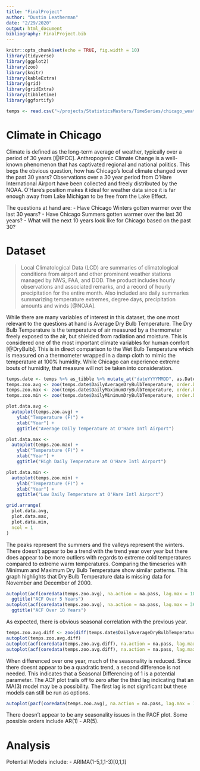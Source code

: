 ```yaml
---
title: "FinalProject"
author: "Dustin Leatherman"
date: "2/29/2020"
output: html_document
bibliography: FinalProject.bib
---
```


```r
knitr::opts_chunk$set(echo = TRUE, fig.width = 10)
library(tidyverse)
library(ggplot2)
library(zoo)
library(knitr)
library(kableExtra)
library(grid)
library(gridExtra)
library(tibbletime)
library(ggfortify)

temps <- read.csv("~/projects/StatisticsMasters/TimeSeries/chicago_weather.csv")
```

# Climate in Chicago

Climate is defined as the long-term average of weather, typically over a period of 30 years [@IPCC]. Anthropogenic Climate Change is a well-known phenomenon that has captivated regional and national politics. This begs the obvious question, how has Chicago's local climate changed over the past 30 years? Observations over a 30 year period from O'Hare International Airport have been collected and freely distributed by the NOAA. O'Hare's position makes it ideal for weather data since it is far enough away from Lake Michigan to be free from the Lake Effect. 

The questions at hand are:
- Have Chicago Winters gotten warmer over the last 30 years?
- Have Chicago Summers gotten warmer over the last 30 years?
- What will the next 10 years look like for Chicago based on the past 30?

# Dataset

> Local Climatological Data (LCD) are summaries of climatological conditions from airport and other prominent weather stations managed by NWS, FAA, and DOD. The product includes hourly observations and associated remarks, and a record of hourly precipitation for the entire month. Also included are daily summaries summarizing temperature extremes, degree days, precipitation amounts and winds [@NOAA].

While there are many variables of interest in this dataset, the one most relevant to the questions at hand is Average Dry Bulb Temperature. The Dry Bulb Temperature is the temperature of air measured by a thermometer freely exposed to the air, but shielded from radiation and moisture. This is considered one of the most important climate variables for human comfort [@DryBulb]. This is in direct comparison to the Wet Bulb Temperature which is measured on a thermometer wrapped in a damp cloth to mimic the temperature at 100% humidity. While Chicago can experience extreme bouts of humidity, that measure will not be taken into consideration.

```r
temps.date <- temps %>% as_tibble %>% mutate_at("dateYYYYMMDD", as.Date) %>% as_tbl_time(index = dateYYYYMMDD)
temps.zoo.avg <- zoo(temps.date$DailyAverageDryBulbTemperature, order.by = temps.date$dateYYYYMMDD)
temps.zoo.max <- zoo(temps.date$DailyMaximumDryBulbTemperature, order.by = temps.date$dateYYYYMMDD)
temps.zoo.min <- zoo(temps.date$DailyMinimumDryBulbTemperature, order.by = temps.date$dateYYYYMMDD)

plot.data.avg <- 
  autoplot(temps.zoo.avg) + 
    ylab("Temperature (F)") + 
    xlab("Year") + 
    ggtitle("Average Daily Temperature at O'Hare Intl Airport")

plot.data.max <-
  autoplot(temps.zoo.max) + 
    ylab("Temperature (F)") + 
    xlab("Year") + 
    ggtitle("High Daily Temperature at O'Hare Intl Airport")

plot.data.min <-
  autoplot(temps.zoo.min) + 
    ylab("Temperature (F)") + 
    xlab("Year") + 
    ggtitle("Low Daily Temperature at O'Hare Intl Airport")

grid.arrange(
  plot.data.avg,
  plot.data.max,
  plot.data.min,
  ncol = 1
)
```

The peaks represent the summers and the valleys represent the winters. There doesn't appear to be a trend with the trend year over year but there does appear to be more outliers with regards to extreme cold temperatures compared to extreme warm temperatures. Comparing the timeseries with Minimum and Maximum Dry Bulb Temperature show similar patterns. This graph highlights that Dry Bulb Temperature data is missing data for November and December of 2000.


```r
autoplot(acf(coredata(temps.zoo.avg), na.action = na.pass, lag.max = 1825, plot = FALSE)) +
  ggtitle("ACF Over 5 Years")
autoplot(acf(coredata(temps.zoo.avg), na.action = na.pass, lag.max = 3650, plot = FALSE)) +
  ggtitle("ACF Over 10 Years")
```

As expected, there is obvious seasonal correlation with the previous year.

```r
temps.zoo.avg.diff <- zoo(diff(temps.date$DailyAverageDryBulbTemperature), order.by = temps.date$dateYYYYMMDD)
autoplot(temps.zoo.avg.diff)
autoplot(acf(coredata(temps.zoo.avg.diff), na.action = na.pass, lag.max = 730, plot = FALSE))
autoplot(acf(coredata(temps.zoo.avg.diff), na.action = na.pass, lag.max = 50, plot = FALSE))

```

When differenced over one year, much of the seasonality is reduced. Since there doesnt appear to be a quadratic trend, a second difference is not needed. This indicates that a Seasonal Differencing of 1 is a potential parameter. The ACF plot trails off to zero after the third lag indicating that an MA(3) model may be a possibility. The first lag is not significant but these models can still be run as options.


```r
autoplot(pacf(coredata(temps.zoo.avg), na.action = na.pass, lag.max = 730, plot = FALSE))
```

There doesn't appear to be any seasonality issues in the PACF plot. Some possible orders include AR(1) - AR(5). 

# Analysis

Potential Models include:
- ARIMA(1-5,1,1-3)[0,1,1]
